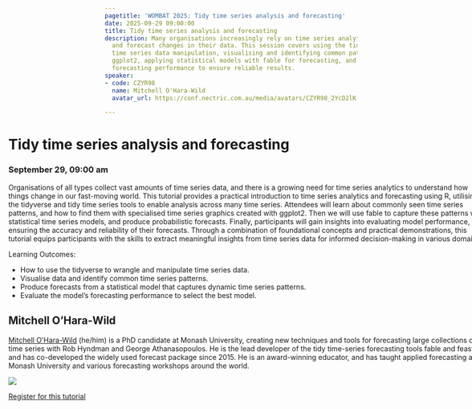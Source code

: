 ```yaml
---
pagetitle: 'WOMBAT 2025: Tidy time series analysis and forecasting'
date: 2025-09-29 09:00:00
title: Tidy time series analysis and forecasting
description: Many organisations increasingly rely on time series analytics to understand
  and forecast changes in their data. This session covers using the tidyverse for
  time series data manipulation, visualising and identifying common patterns with
  ggplot2, applying statistical models with fable for forecasting, and evaluating
  forecasting performance to ensure reliable results.
speaker:
- code: CZYR98
  name: Mitchell O'Hara-Wild
  avatar_url: https://conf.nectric.com.au/media/avatars/CZYR98_2YcD2lK.jpg

---
```


:::::: {.grid style="width: 100vw;  transform: translateX(-20%);"}
::: {#sponsors_banner .g-col-12 .title}
# Tidy time series analysis and forecasting

### September 29, 09:00 am
:::

::: {.g-col-12 .full_text_block}

Organisations of all types collect vast amounts of time series data, and there is a growing need for time series analytics to understand how things change in our fast-moving world. This tutorial provides a practical introduction to time series analytics and forecasting using R, utilising the tidyverse and tidy time series tools to enable analysis across many time series. Attendees will learn about commonly seen time series patterns, and how to find them with specialised time series graphics created with ggplot2. Then we will use fable to capture these patterns with statistical time series models, and produce probabilistic forecasts. Finally, participants will gain insights into evaluating model performance, ensuring the accuracy and reliability of their forecasts. Through a combination of foundational concepts and practical demonstrations, this tutorial equips participants with the skills to extract meaningful insights from time series data for informed decision-making in various domains.

Learning Outcomes:

* How to use the tidyverse to wrangle and manipulate time series data.
* Visualise data and identify common time series patterns.
* Produce forecasts from a statistical model that captures dynamic time series patterns.
* Evaluate the model’s forecasting performance to select the best model.

::: speaker
## Mitchell O'Hara-Wild

[Mitchell O’Hara-Wild](https://mitchelloharawild.com/) (he/him) is a PhD candidate at Monash University, creating new techniques and tools for forecasting large collections of time series with Rob Hyndman and George Athanasopoulos. He is the lead developer of the tidy time-series forecasting tools fable and feasts, and has co-developed the widely used forecast package since 2015. He is an award-winning educator, and has taught applied forecasting at Monash University and various forecasting workshops around the world.

![](https://conf.nectric.com.au/media/avatars/CZYR98_2YcD2lK.jpg)
:::


::: register-btn
[Register for this tutorial](/participation/register.html)
:::

:::

<div>

</div>
::::::

```{=html}
<style>
#title-block-header {
display: none !important;
}
</style>
```
